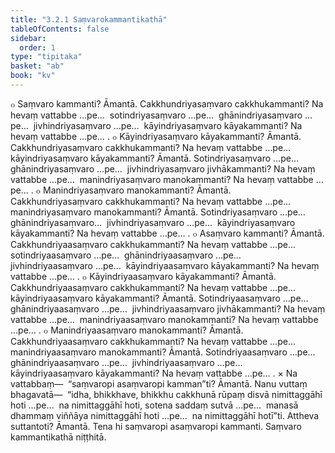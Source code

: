 ```yaml
---
title: "3.2.1 Saṃvarokammantikathā"
tableOfContents: false
sidebar:
  order: 1
type: "tipitaka"
basket: "ab"
book: "kv"
---
```



<DynamicBreadcrumb />

<Division number="630" book="kv">

<Paragraph number="2081" book="kv">
๐ Saṃvaro kammanti? Āmantā. Cakkhundriyasaṃvaro cakkhukammanti? Na hevaṃ vattabbe …pe…  sotindriyasaṃvaro …pe…  ghānindriyasaṃvaro …pe…  jivhindriyasaṃvaro …pe…  kāyindriyasaṃvaro kāyakammanti? Na hevaṃ vattabbe …pe… .
</Paragraph>

<Paragraph number="2082" book="kv">
๐ Kāyindriyasaṃvaro kāyakammanti? Āmantā. Cakkhundriyasaṃvaro cakkhukammanti? Na hevaṃ vattabbe …pe…  kāyindriyasaṃvaro kāyakammanti? Āmantā. Sotindriyasaṃvaro …pe…  ghānindriyasaṃvaro …pe…  jivhindriyasaṃvaro jivhākammanti? Na hevaṃ vattabbe …pe…  manindriyasaṃvaro manokammanti? Na hevaṃ vattabbe …pe… .
</Paragraph>

<Paragraph number="2083" book="kv">
๐ Manindriyasaṃvaro manokammanti? Āmantā. Cakkhundriyasaṃvaro cakkhukammanti? Na hevaṃ vattabbe …pe…  manindriyasaṃvaro manokammanti? Āmantā. Sotindriyasaṃvaro …pe…  ghānindriyasaṃvaro…  jivhindriyasaṃvaro …pe…  kāyindriyasaṃvaro kāyakammanti? Na hevaṃ vattabbe …pe… .
</Paragraph>

</Division>
<Division number="631" book="kv">

<Paragraph number="2084" book="kv">
๐ Asaṃvaro kammanti? Āmantā. Cakkhundriyaasaṃvaro cakkhukammanti? Na hevaṃ vattabbe …pe…  sotindriyaasaṃvaro …pe…  ghānindriyaasaṃvaro …pe…  jivhindriyaasaṃvaro …pe…  kāyindriyaasaṃvaro kāyakammanti? Na hevaṃ vattabbe …pe… .
</Paragraph>

<Paragraph number="2085" book="kv">
๐ Kāyindriyaasaṃvaro kāyakammanti? Āmantā. Cakkhundriyaasaṃvaro cakkhukammanti? Na hevaṃ vattabbe …pe…  kāyindriyaasaṃvaro kāyakammanti? Āmantā. Sotindriyaasaṃvaro …pe…  ghānindriyaasaṃvaro …pe…  jivhindriyaasaṃvaro jivhākammanti? Na hevaṃ vattabbe …pe…  manindriyaasaṃvaro manokammanti? Na hevaṃ vattabbe …pe… .
</Paragraph>

<Paragraph number="2086" book="kv">
๐ Manindriyaasaṃvaro manokammanti? Āmantā. Cakkhundriyaasaṃvaro cakkhukammanti? Na hevaṃ vattabbe …pe…  manindriyaasaṃvaro manokammanti? Āmantā. Sotindriyaasaṃvaro …pe…  ghānindriyaasaṃvaro …pe…  jivhindriyaasaṃvaro …pe…  kāyindriyaasaṃvaro kāyakammanti? Na hevaṃ vattabbe …pe… .
</Paragraph>

</Division>
<Division number="632" book="kv">

<Paragraph number="2087" book="kv">
× Na vattabbaṃ—  “saṃvaropi asaṃvaropi kamman”ti? Āmantā. Nanu vuttaṃ bhagavatā—  “idha, bhikkhave, bhikkhu cakkhunā rūpaṃ disvā nimittaggāhī hoti …pe…  na nimittaggāhī hoti, sotena saddaṃ sutvā …pe…  manasā dhammaṃ viññāya nimittaggāhī hoti …pe…  na nimittaggāhī hotī”ti. Attheva suttantoti? Āmantā. Tena hi saṃvaropi asaṃvaropi kammanti.

</Paragraph>
</Division>

<Paragraph number="2088" type="center" book="kv">
Saṃvaro kammantikathā niṭṭhitā.
</Paragraph>